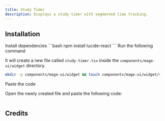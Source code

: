 ```yaml
---
title: Study Timer
description: Displays a study timer with segmented time tracking.
---
```


<ComponentPreview name="widget-study-timer--docs" />

## Installation

<Steps>
<Step>Install dependencies</Step>
```bash
npm install lucide-react
```
<Step>Run the following command</Step>

It will create a new file called `study-timer.tsx` inside the `components/mage-ui/widget` directory.

```bash
mkdir -p components/mage-ui/widget && touch components/mage-ui/widget/study-timer.tsx
```

<Step>Paste the code</Step>

Open the newly created file and paste the following code:

```jsx file=<rootDir>/mage-ui/widget/study-timer.tsx

```

</Steps>

## Credits
